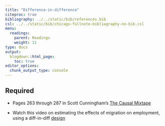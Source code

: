 ```yaml
---
title: "Difference-in-difference"
citeproc: true
bibliography: ../../static/bib/references.bib
csl: ../../static/bib/chicago-fullnote-bibliography-no-bib.csl
menu: 
  readings:
    parent: Readings
    weight: 11
type: docs
output:
  blogdown::html_page:
    toc: true
editor_options: 
  chunk_output_type: console
---
```



## Required

- <i class="fas fa-book"></i> Pages 263 through 287 in Scott Cunningham's [The Causal Mixtape](http://scunning.com/cunningham_mixtape.pdf)

- <i class="fa fa-external-link-square-alt" aria-hidden="true"></i> Watch this video on estimating the effects of migration on employment, using a diff-in-diff [design](https://www.youtube.com/watch?v=xniasePiSd8)
